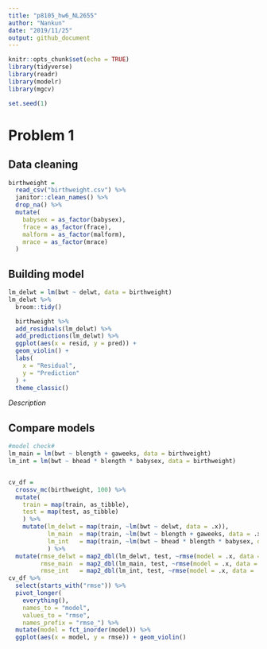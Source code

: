 ```yaml
---
title: "p8105_hw6_NL2655"
author: "Nankun"
date: "2019/11/25"
output: github_document
---
```


```r
knitr::opts_chunk$set(echo = TRUE)
library(tidyverse)
library(readr)
library(modelr)
library(mgcv)

set.seed(1)
```

# Problem 1

## Data cleaning

```r
birthweight =
  read_csv("birthweight.csv") %>% 
  janitor::clean_names() %>% 
  drop_na() %>% 
  mutate(
    babysex = as_factor(babysex),
    frace = as_factor(frace),
    malform = as_factor(malform),
    mrace = as_factor(mrace)
  )
```

## Building model

```r
lm_delwt = lm(bwt ~ delwt, data = birthweight)
lm_delwt %>% 
  broom::tidy()

  birthweight %>%  
  add_residuals(lm_delwt) %>% 
  add_predictions(lm_delwt) %>% 
  ggplot(aes(x = resid, y = pred)) +
  geom_violin() +
  labs(
    x = "Residual",
    y = "Prediction"
  ) +
  theme_classic()
```

*Description*

## Compare models

```r
#model check#
lm_main = lm(bwt ~ blength + gaweeks, data = birthweight)
lm_int = lm(bwt ~ bhead * blength * babysex, data = birthweight)


cv_df = 
  crossv_mc(birthweight, 100) %>% 
  mutate(
    train = map(train, as_tibble),
    test = map(test, as_tibble)
    ) %>% 
    mutate(lm_delwt = map(train, ~lm(bwt ~ delwt, data = .x)),
           lm_main  = map(train, ~lm(bwt ~ blength + gaweeks, data = .x)),
           lm_int   = map(train, ~lm(bwt ~ bhead * blength * babysex, data = .x))
           ) %>% 
  mutate(rmse_delwt = map2_dbl(lm_delwt, test, ~rmse(model = .x, data = .y)),
         rmse_main  = map2_dbl(lm_main, test, ~rmse(model = .x, data = .y)),
         rmse_int   = map2_dbl(lm_int, test, ~rmse(model = .x, data = .y)))
cv_df %>% 
  select(starts_with("rmse")) %>% 
  pivot_longer(
    everything(),
    names_to = "model", 
    values_to = "rmse",
    names_prefix = "rmse_") %>% 
  mutate(model = fct_inorder(model)) %>% 
  ggplot(aes(x = model, y = rmse)) + geom_violin()
```

